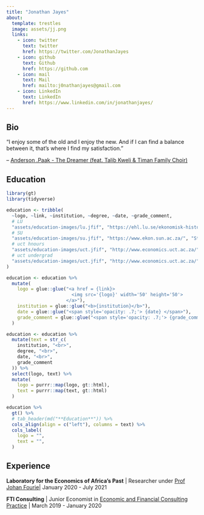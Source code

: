 ```yaml
---
title: "Jonathan Jayes"
about:
  template: trestles
  image: assets/jj.png
  links:
    - icon: twitter
      text: twitter
      href: https://twitter.com/JonathanJayes
    - icon: github
      text: Github
      href: https://github.com
    - icon: mail
      text: Mail
      href: mailto:j0nathanjayes@gmail.com
    - icon: LinkedIn
      text: LinkedIn
      href: https://www.linkedin.com/in/jonathanjayes/
---
```



## Bio

"I enjoy some of the old and I enjoy the new. 
And if I can find a balance between it, that's where I find my satisfaction."

-- [Anderson .Paak - The Dreamer (feat. Talib Kweli & Timan Family Choir)
](https://www.youtube.com/watch?v=Jv95aptVSUk)

## Education


```r
library(gt)
library(tidyverse)

education <- tribble(
  ~logo, ~link, ~institution, ~degree, ~date, ~grade_comment,
  # LU
  "assets/education-images/lu.jfif", "https://ehl.lu.se/ekonomisk-historia", "Lund University", "Master's degree, Economics", "2021", "Exchange semester",
  # SU
  "assets/education-images/su.jfif", "https://www.ekon.sun.ac.za/", "Stellenbosch University", "Master's degree, Economics", "2020", "Grade: <em>cum laude</em>",
  # uct hnours
  "assets/education-images/uct.jfif", "http://www.economics.uct.ac.za/", "University of Cape Town", "Honours degree, Economics", "2018", "Grade: 2:1",
  # uct undergrad
  "assets/education-images/uct.jfif", "http://www.economics.uct.ac.za/", "University of Cape Town", "Bachelor's degree, Economics and Economic History", "2015-2017", "Grade: 2:1",
)

education <- education %>%
  mutate(
    logo = glue::glue("<a href = {link}>
                        <img src='{logo}' width='50' height='50'>
                      </a>"),
    institution = glue::glue("<b>{institution}</b>"),
    date = glue::glue("<span style='opacity: .7;'> {date} </span>"),
    grade_comment = glue::glue("<span style='opacity: .7;'> {grade_comment} </span>"),
  )

education <- education %>%
  mutate(text = str_c(
    institution, "<br>",
    degree, "<br>",
    date, "<br>",
    grade_comment
  )) %>%
  select(logo, text) %>%
  mutate(
    logo = purrr::map(logo, gt::html),
    text = purrr::map(text, gt::html)
  )

education %>%
  gt() %>%
  # tab_header(md("**Education**")) %>%
  cols_align(align = c("left"), columns = text) %>%
  cols_label(
    logo = "",
    text = "",
  )
```

## Experience

**Laboratory for the Economics of Africa's Past** | Researcher under [Prof Johan Fourie](https://www.johanfourie.com/)| January 2020 - July 2021

**FTI Consulting** | Junior Economist in [Economic and Financial Consulting Practice](https://www.linkedin.com/showcase/fti-consulting-south-africa/) | March 2019 - January 2020
